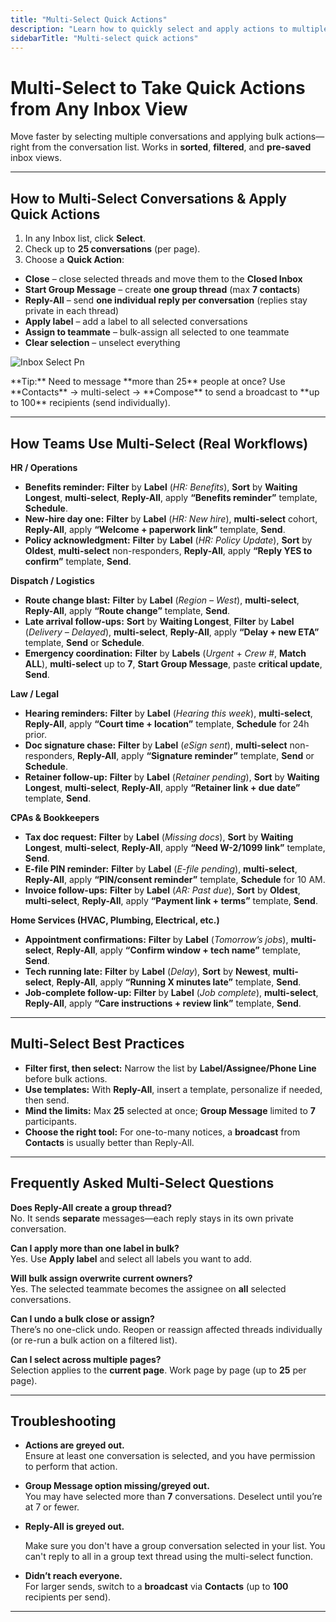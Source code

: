 ```yaml
---
title: "Multi-Select Quick Actions"
description: "Learn how to quickly select and apply actions to multiple conversations at once."
sidebarTitle: "Multi-select quick actions"
---
```


# Multi-Select to Take Quick Actions from Any Inbox View

Move faster by selecting multiple conversations and applying bulk actions—right from the conversation list. Works in **sorted**, **filtered**, and **pre-saved** inbox views.

---

## How to Multi-Select Conversations & Apply Quick Actions

1. In any Inbox list, click **Select**.
2. Check up to **25 conversations** (per page).
3. Choose a **Quick Action**:

- **Close** – close selected threads and move them to the **Closed Inbox**
- **Start Group Message** – create **one group thread** (max **7 contacts**)
- **Reply-All** – send **one individual reply per conversation** (replies stay private in each thread)
- **Apply label** – add a label to all selected conversations
- **Assign to teammate** – bulk-assign all selected to one teammate
- **Clear selection** – unselect everything

![Inbox Select Pn](/docs-main/images/inbox-select.png)

<Tip>
  **Tip:** Need to message **more than 25** people at once? Use **Contacts** → multi-select → **Compose** to send a broadcast to **up to 100** recipients (send individually).
</Tip>

---

## How Teams Use Multi-Select (Real Workflows)

**HR / Operations**

- **Benefits reminder:** **Filter** by **Label** (_HR: Benefits_), **Sort** by **Waiting Longest**, **multi-select**, **Reply-All**, apply **“Benefits reminder”** template, **Schedule**.
- **New-hire day one:** **Filter** by **Label** (_HR: New hire_), **multi-select** cohort, **Reply-All**, apply **“Welcome + paperwork link”** template, **Send**.
- **Policy acknowledgment:** **Filter** by **Label** (_HR: Policy Update_), **Sort** by **Oldest**, **multi-select** non-responders, **Reply-All**, apply **“Reply YES to confirm”** template, **Send**.

**Dispatch / Logistics**

- **Route change blast:** **Filter** by **Label** (_Region – West_), **multi-select**, **Reply-All**, apply **“Route change”** template, **Send**.
- **Late arrival follow-ups:** **Sort** by **Waiting Longest**, **Filter** by **Label** (_Delivery – Delayed_), **multi-select**, **Reply-All**, apply **“Delay + new ETA”** template, **Send** or **Schedule**.
- **Emergency coordination:** **Filter** by **Labels** (_Urgent_ + _Crew #_, **Match ALL**), **multi-select** up to **7**, **Start Group Message**, paste **critical update**, **Send**.

**Law / Legal**

- **Hearing reminders:** **Filter** by **Label** (_Hearing this week_), **multi-select**, **Reply-All**, apply **“Court time + location”** template, **Schedule** for 24h prior.
- **Doc signature chase:** **Filter** by **Label** (_eSign sent_), **multi-select** non-responders, **Reply-All**, apply **“Signature reminder”** template, **Send** or **Schedule**.
- **Retainer follow-up:** **Filter** by **Label** (_Retainer pending_), **Sort** by **Waiting Longest**, **multi-select**, **Reply-All**, apply **“Retainer link + due date”** template, **Send**.

**CPAs & Bookkeepers**

- **Tax doc request:** **Filter** by **Label** (_Missing docs_), **Sort** by **Waiting Longest**, **multi-select**, **Reply-All**, apply **“Need W-2/1099 link”** template, **Send**.
- **E-file PIN reminder:** **Filter** by **Label** (_E-file pending_), **multi-select**, **Reply-All**, apply **“PIN/consent reminder”** template, **Schedule** for 10 AM.
- **Invoice follow-ups:** **Filter** by **Label** (_AR: Past due_), **Sort** by **Oldest**, **multi-select**, **Reply-All**, apply **“Payment link + terms”** template, **Send**.

**Home Services (HVAC, Plumbing, Electrical, etc.)**

- **Appointment confirmations:** **Filter** by **Label** (_Tomorrow’s jobs_), **multi-select**, **Reply-All**, apply **“Confirm window + tech name”** template, **Send**.
- **Tech running late:** **Filter** by **Label** (_Delay_), **Sort** by **Newest**, **multi-select**, **Reply-All**, apply **“Running X minutes late”** template, **Send**.
- **Job-complete follow-up:** **Filter** by **Label** (_Job complete_), **multi-select**, **Reply-All**, apply **“Care instructions + review link”** template, **Send**.

---

## Multi-Select Best Practices

- **Filter first, then select:** Narrow the list by **Label/Assignee/Phone Line** before bulk actions.
- **Use templates:** With **Reply-All**, insert a template, personalize if needed, then send.
- **Mind the limits:** Max **25** selected at once; **Group Message** limited to **7** participants.
- **Choose the right tool:** For one-to-many notices, a **broadcast** from **Contacts** is usually better than Reply-All.

---

## Frequently Asked Multi-Select Questions

**Does Reply-All create a group thread?**\
No. It sends **separate** messages—each reply stays in its own private conversation.

**Can I apply more than one label in bulk?**\
Yes. Use **Apply label** and select all labels you want to add.

**Will bulk assign overwrite current owners?**\
Yes. The selected teammate becomes the assignee on **all** selected conversations.

**Can I undo a bulk close or assign?**\
There’s no one-click undo. Reopen or reassign affected threads individually (or re-run a bulk action on a filtered list).

**Can I select across multiple pages?**\
Selection applies to the **current page**. Work page by page (up to **25** per page).

---

## Troubleshooting

- **Actions are greyed out.**\
  Ensure at least one conversation is selected, and you have permission to perform that action.
- **Group Message option missing/greyed out.**\
  You may have selected more than **7** conversations. Deselect until you’re at 7 or fewer.
- **Reply-All is greyed out.**

  Make sure you don't have a group conversation selected in your list. You can't reply to all in a group text thread using the multi-select function.
- **Didn’t reach everyone.**\
  For larger sends, switch to a **broadcast** via **Contacts** (up to **100** recipients per send).

---